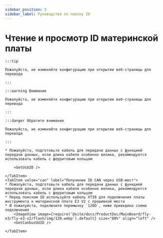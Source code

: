 ```yaml
---
sidebar_position: 5
sidebar_label: Руководство по поиску ID
---
```







# Чтение и просмотр ID материнской платы

    :::tip

    Пожалуйста, не изменяйте конфигурацию при открытии веб-страницы для перевода

    :::

    :::warning Внимание

    Пожалуйста, не изменяйте конфигурацию при открытии веб-страницы для перевода

    :::

    :::danger Обратите внимание

    Пожалуйста, не изменяйте конфигурацию при открытии веб-страницы для перевода

    :::

<Tabs>
    <TabItem value="usb" label="Получение ID USB" default>
        
    * Пожалуйста, подготовьте кабель для передачи данных с функцией передачи данных, если длина кабеля особенно велика, рекомендуется использовать кабель с ферритовым кольцом
    
        <GetUsbID />
        
    </TabItem>
    <TabItem value="can" label="Получение ID CAN через USB-мост">
    * Пожалуйста, подготовьте кабель для передачи данных с функцией передачи данных, если длина кабеля особенно велика, рекомендуется использовать кабель с ферритовым кольцом
    * Перед поиском ID используйте кабель XT30 для подключения платы инструмента к материнской плате E3 V2 с прошивкой моста
    * И пожалуйста, подключите перемычку `120Ω`, ниже приведена схема подключения
        <ImageView image={require('@site/docs/ProductDoc/MainBoard/fly-e3/fly-e3-v2/flash/img/120.webp').default} size="80%" align="left" />    
        <GetCanbusUUID />

    </TabItem>
</Tabs>
